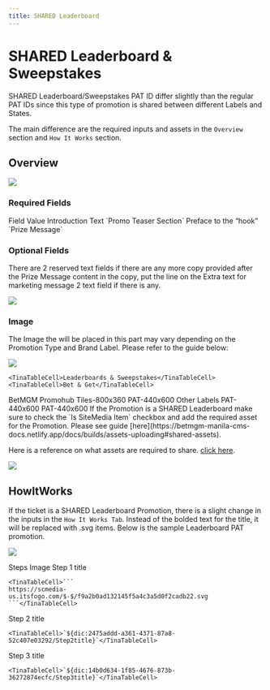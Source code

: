 ```yaml
---
title: SHARED Leaderboard
---
```


# SHARED Leaderboard & Sweepstakes

SHARED Leaderboard/Sweepstakes PAT ID differ slightly than the regular PAT IDs since this type of promotion is shared between different Labels and States.

The main difference are the required inputs and assets in the `Overview` section and `How It Works` section.

## Overview

![](https://res.cloudinary.com/dlfu36fiw/image/upload/v1738732957/builds/pat-eds/newhookplacement_jyrawm.png)

<h3>Required Fields</h3>

<TinaTable topHeader={true}>
  <TinaTableRow>
    <TinaTableCell>Field</TinaTableCell>
    <TinaTableCell>Value</TinaTableCell>
  </TinaTableRow>

  <TinaTableRow>
    <TinaTableCell>Introduction Text</TinaTableCell>
    <TinaTableCell>`Promo Teaser Section`</TinaTableCell>
  </TinaTableRow>

  <TinaTableRow>
    <TinaTableCell>Preface to the “hook”</TinaTableCell>
    <TinaTableCell>`Prize Message`</TinaTableCell>
  </TinaTableRow>
</TinaTable>

<h3>Optional Fields</h3>

There are 2 reserved text fields if there are any more copy provided after the Prize Message content in the copy, put the line on the Extra text for marketing message 2 text field if there is any.

![](https://res.cloudinary.com/dlfu36fiw/image/upload/v1738733155/builds/pat-eds/exrtamsg_a0uplo.png)

<h3>Image</h3>

The Image the will be placed in this part may vary depending on the Promotion Type and Brand Label. Please refer to the guide below:

![](https://res.cloudinary.com/dlfu36fiw/image/upload/v1738735636/builds/pat-eds/overviewimg_zeu8gq.png)

<TinaTable topHeader={true}>
  <TinaTableRow>
    <TinaTableCell />

    <TinaTableCell>Leaderboards & Sweepstakes</TinaTableCell>
    <TinaTableCell>Bet & Get</TinaTableCell>
  </TinaTableRow>

  <TinaTableRow>
    <TinaTableCell>BetMGM</TinaTableCell>
    <TinaTableCell>Promohub Tiles-800x360</TinaTableCell>
    <TinaTableCell>PAT-440x600</TinaTableCell>
  </TinaTableRow>

  <TinaTableRow>
    <TinaTableCell>Other Labels</TinaTableCell>
    <TinaTableCell>PAT-440x600</TinaTableCell>
    <TinaTableCell>PAT-440x600</TinaTableCell>
  </TinaTableRow>
</TinaTable>

<Admonition type="note" title="Note">
  If the Promotion is a SHARED Leaderboard make sure to check the `Is SiteMedia Item` checkbox and add the required asset for the Promotion. Please see guide [here](https://betmgm-manila-cms-docs.netlify.app/docs/builds/assets-uploading#shared-assets).

  Here is a reference on what assets are required to share. [click here](https://cms-us.prod.env.works/sitecore/DirectLink.aspx?fo={14D5EDF9-606A-4613-A984-76D53DE951F4}\&la=).

  ![](https://res.cloudinary.com/dlfu36fiw/image/upload/v1738737683/builds/pat-eds/assetshare_pzksat.png)
</Admonition>

## HowItWorks

If the ticket is a SHARED Leaderboard Promotion, there is a slight change in the inputs in the `How It Works Tab`. Instead of the bolded text for the title, it will be replaced with .svg items. Below is the sample Leaderboard PAT promotion.

![](https://res.cloudinary.com/dlfu36fiw/image/upload/v1760497017/updates/PAT-leaderboard-new-template/HIW2_ypw4eu.png)

<TinaTable topHeader={true}>
  <TinaTableRow>
    <TinaTableCell>Steps</TinaTableCell>
    <TinaTableCell>Image</TinaTableCell>
  </TinaTableRow>

  <TinaTableRow>
    <TinaTableCell>Step 1 title</TinaTableCell>

    <TinaTableCell>```
    https://scmedia-us.itsfogo.com/$-$/f9a2b0ad132145f5a4c3a5d0f2cadb22.svg
    ```</TinaTableCell>
  </TinaTableRow>

  <TinaTableRow>
    <TinaTableCell>Step 2 title</TinaTableCell>

    <TinaTableCell>`${dic:2475addd-a361-4371-87a8-52c407e03292/Step2title}`</TinaTableCell>
  </TinaTableRow>

  <TinaTableRow>
    <TinaTableCell>Step 3 title</TinaTableCell>

    <TinaTableCell>`${dic:14b0d634-1f85-4676-873b-36272874ecfc/Step3title}`</TinaTableCell>
  </TinaTableRow>
</TinaTable>
